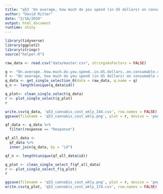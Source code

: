 ```yaml
---
title: "q53 'On average, how much do you spend (in US dollars) on consumable cannabis products per week?'"
author: "David Ritter"
date: "2/18/2020"
output: html_document
runtime: shiny
---
```


```r
library(tidyverse)
library(ggplot2)
library(stringr)
source("helper.R")
```

```r
raw_data <- read.csv("data/master.csv", stringsAsFactors = FALSE)
```

```r
q <- "On.average..how.much.do.you.spend..in.US.dollars..on.consumable.cannabis.products.per.week."
t <- "On average, how much do you spend (in US dollars) on consumable cannabis products per week?"
q_data <- get_single_selection_0(data = raw_data, q.name = q)
q_n <- length(unique(q_data$id))
```

```r
q_plot<- clean_single_select(q_data)
r <- plot_single_select(q_plot)
r
```

```r
write.csv(q_data, 'q53_cannabis_cost_wkly_144.csv', row.names = FALSE)
ggsave(filename = 'q53_cannabis_cost_wkly.png', plot = r, device = 'png')
```


```r
qf_data <- q_data %>%
  filter(response == "Response")
```

```r
qf_all_data <- 
  qf_data %>%
  inner_join(q_data, by = "id")

qf_n <- length(unique(qf_all_data$id))
```

```r
q_plot <- clean_single_select_f(qf_all_data)
r <- plot_single_select_f(q_plot)
r
```

```r
ggsave(filename = 'q53_cannabis_cost_wkly.png', plot = r, device = 'png')
write.csv(q_plot, 'q53_cannabis_cost_wkly_174.csv', row.names = FALSE)
```